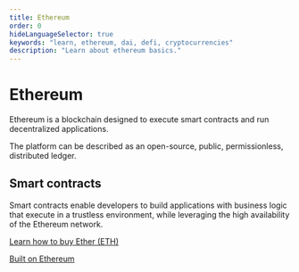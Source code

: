 ```yaml
---
title: Ethereum
order: 0
hideLanguageSelector: true
keywords: "learn, ethereum, dai, defi, cryptocurrencies"
description: "Learn about ethereum basics."
---
```


# Ethereum

Ethereum is a blockchain designed to execute smart contracts and run decentralized applications.

The platform can be described as an open-source, public, permissionless, distributed ledger.

## Smart contracts

Smart contracts enable developers to build applications with business logic that execute in a trustless environment, while leveraging the high availability of the Ethereum network.




<List>

[Learn how to buy Ether (ETH)](https://docs.ethhub.io/using-ethereum/how-to-buy-ether/)

[Built on Ethereum ](https://docs.ethhub.io/built-on-ethereum/built-on-ethereum/)

</List>
